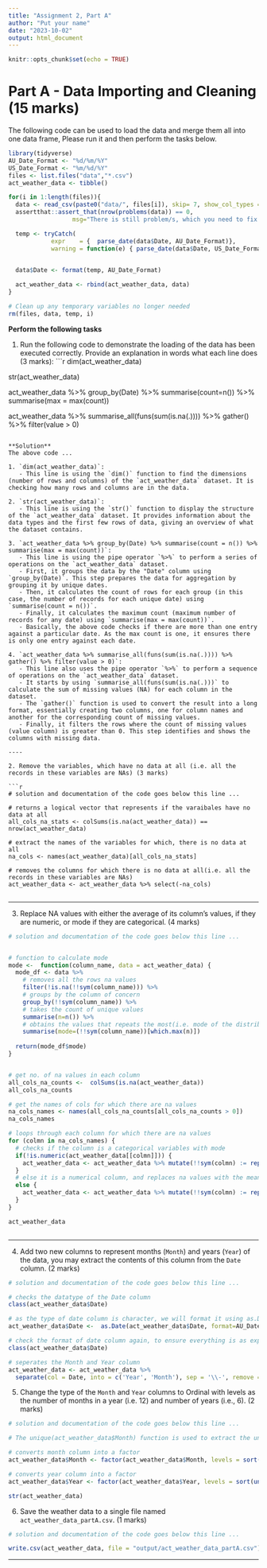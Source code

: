 ```yaml
---
title: "Assignment 2, Part A"
author: "Put your name"
date: "2023-10-02"
output: html_document
---
```


```r
knitr::opts_chunk$set(echo = TRUE)
```

# Part A - Data Importing and Cleaning			(15 marks)

The following code can be used to load the data and merge them all into one data frame, Please run it and then perform the tasks below.

```r
library(tidyverse)
AU_Date_Format <- "%d/%m/%Y"
US_Date_Format <- "%m/%d/%Y"
files <- list.files("data","*.csv")
act_weather_data <- tibble()

for(i in 1:length(files)){
  data <- read_csv(paste0("data/", files[i]), skip= 7, show_col_types = FALSE)
  assertthat::assert_that(nrow(problems(data)) == 0, 
                  msg="There is still problem/s, which you need to fix first")

  temp <- tryCatch(
            expr    = {  parse_date(data$Date, AU_Date_Format)}, 
            warning = function(e) { parse_date(data$Date, US_Date_Format)})
  

  data$Date <- format(temp, AU_Date_Format)

  act_weather_data <- rbind(act_weather_data, data)
}

# Clean up any temporary variables no longer needed
rm(files, data, temp, i)

```

**Perform the following tasks** 

1. Run the following code to demonstrate the loading of the data has been executed correctly. Provide an explanation in words what each line does (3 marks):
    ```r
dim(act_weather_data)

str(act_weather_data)

act_weather_data %>%
  group_by(Date) %>%
  summarise(count=n()) %>% 
  summarise(max = max(count))

act_weather_data %>%
  summarise_all(funs(sum(is.na(.)))) %>%
  gather() %>%
  filter(value > 0)
```

**Solution**
The above code ...

1. `dim(act_weather_data)`:
   - This line is using the `dim()` function to find the dimensions (number of rows and columns) of the `act_weather_data` dataset. It is checking how many rows and columns are in the data.

2. `str(act_weather_data)`:
   - This line is using the `str()` function to display the structure of the `act_weather_data` dataset. It provides information about the data types and the first few rows of data, giving an overview of what the dataset contains.

3. `act_weather_data %>% group_by(Date) %>% summarise(count = n()) %>% summarise(max = max(count))`:
   - This line is using the pipe operator `%>%` to perform a series of operations on the `act_weather_data` dataset.
   - First, it groups the data by the "Date" column using `group_by(Date)`. This step prepares the data for aggregation by grouping it by unique dates.
   - Then, it calculates the count of rows for each group (in this case, the number of records for each unique date) using `summarise(count = n())`.
   - Finally, it calculates the maximum count (maximum number of records for any date) using `summarise(max = max(count))`.
   - Basically, the above code checks if there are more than one entry against a particular date. As the max count is one, it ensures there is only one entry against each date.

4. `act_weather_data %>% summarise_all(funs(sum(is.na(.)))) %>% gather() %>% filter(value > 0)`:
   - This line also uses the pipe operator `%>%` to perform a sequence of operations on the `act_weather_data` dataset.
   - It starts by using `summarise_all(funs(sum(is.na(.)))` to calculate the sum of missing values (NA) for each column in the dataset.
   - The `gather()` function is used to convert the result into a long format, essentially creating two columns, one for column names and another for the corresponding count of missing values.
   - Finally, it filters the rows where the count of missing values (value column) is greater than 0. This step identifies and shows the columns with missing data.

----

2. Remove the variables, which have no data at all (i.e. all the records in these variables are NAs) (3 marks)

```r
# solution and documentation of the code goes below this line ...

# returns a logical vector that represents if the varaibales have no data at all
all_cols_na_stats <- colSums(is.na(act_weather_data)) == nrow(act_weather_data)

# extract the names of the variables for which, there is no data at all
na_cols <- names(act_weather_data)[all_cols_na_stats]

# removes the columns for which there is no data at all(i.e. all the records in these variables are NAs)
act_weather_data <- act_weather_data %>% select(-na_cols)


```

----

3. Replace NA values with either the average of its column's values, if they are numeric, or mode if they are categorical. (4 marks)

```r
# solution and documentation of the code goes below this line ...


# function to calculate mode
mode <-  function(column_name, data = act_weather_data) {
  mode_df <- data %>%
    # removes all the rows na values
    filter(!is.na(!!sym(column_name))) %>%
    # groups by the column of concern
    group_by(!!sym(column_name)) %>%
    # takes the count of unique values
    summarise(n=n()) %>%
    # obtains the values that repeats the most(i.e. mode of the distribution) 
    summarise(mode=(!!sym(column_name))[which.max(n)])
  
  return(mode_df$mode)
}


# get no. of na values in each column
all_cols_na_counts <-  colSums(is.na(act_weather_data))
all_cols_na_counts

# get the names of cols for which there are na values
na_cols_names <- names(all_cols_na_counts[all_cols_na_counts > 0])
na_cols_names

# loops through each column for which there are na values 
for (colmn in na_cols_names) {
  # checks if the column is a categorical variables with mode
  if(!is.numeric(act_weather_data[[colmn]])) {
    act_weather_data <- act_weather_data %>% mutate(!!sym(colmn) := replace_na(!!sym(colmn), mode(colmn)))
  }
  # else it is a numerical column, and replaces na values with the mean
  else {
    act_weather_data <- act_weather_data %>% mutate(!!sym(colmn) := replace_na(!!sym(colmn), mean(!!sym(colmn),na.rm = T)))
  }
}

act_weather_data



```

----
4.	Add two new columns to represent months (`Month`) and years (`Year`) of the data, you may extract the contents of this column from the `Date` column. (2 marks)

```r
# solution and documentation of the code goes below this line ...

# checks the datatype of the Date column
class(act_weather_data$Date)

# as the type of date column is character, we will format it using as.Date() function 
act_weather_data$Date <-  as.Date(act_weather_data$Date, format=AU_Date_Format)

# check the format of date column again, to ensure everything is as expected
class(act_weather_data$Date)

# seperates the Month and Year column
act_weather_data <- act_weather_data %>% 
  separate(col = Date, into = c('Year', 'Month'), sep = '\\-', remove = F)


```

5. Change the type of the `Month` and `Year` columns to Ordinal with levels as the number of months in a year (i.e. 12) and number of years (i.e., 6). (2 marks)

```r
# solution and documentation of the code goes below this line ...

# The unique(act_weather_data$Month) function is used to extract the unique values present in the "Month" column.

# converts month column into a factor
act_weather_data$Month <- factor(act_weather_data$Month, levels = sort(unique(act_weather_data$Month)), ordered = T)

# converts year column into a factor
act_weather_data$Year <- factor(act_weather_data$Year, levels = sort(unique(act_weather_data$Year)), ordered = T)

str(act_weather_data)

```

6. Save the weather data to a single file named `act_weather_data_partA.csv`. (1 marks)

```r
# solution and documentation of the code goes below this line ...

write.csv(act_weather_data, file = "output/act_weather_data_partA.csv")

```

*** 
